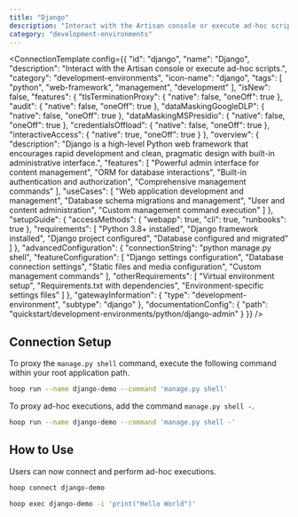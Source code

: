 ```yaml
---
title: "Django"
description: "Interact with the Artisan console or execute ad-hoc scripts."
category: "development-environments"
---
```



<ConnectionTemplate config={{
  "id": "django",
  "name": "Django",
  "description": "Interact with the Artisan console or execute ad-hoc scripts.",
  "category": "development-environments",
  "icon-name": "django",
  "tags": [
    "python",
    "web-framework",
    "management",
    "development"
  ],
  "isNew": false,
  "features": {
    "tlsTerminationProxy": {
      "native": false,
      "oneOff": true
    },
    "audit": {
      "native": false,
      "oneOff": true
    },
    "dataMaskingGoogleDLP": {
      "native": false,
      "oneOff": true
    },
    "dataMaskingMSPresidio": {
      "native": false,
      "oneOff": true
    },
    "credentialsOffload": {
      "native": false,
      "oneOff": true
    },
    "interactiveAccess": {
      "native": true,
      "oneOff": true
    }
  },
  "overview": {
    "description": "Django is a high-level Python web framework that encourages rapid development and clean, pragmatic design with built-in administrative interface.",
    "features": [
      "Powerful admin interface for content management",
      "ORM for database interactions",
      "Built-in authentication and authorization",
      "Comprehensive management commands"
    ],
    "useCases": [
      "Web application development and management",
      "Database schema migrations and management",
      "User and content administration",
      "Custom management command execution"
    ]
  },
  "setupGuide": {
    "accessMethods": {
      "webapp": true,
      "cli": true,
      "runbooks": true
    },
    "requirements": [
      "Python 3.8+ installed",
      "Django framework installed",
      "Django project configured",
      "Database configured and migrated"
    ]
  },
  "advancedConfiguration": {
    "connectionString": "python manage.py shell",
    "featureConfiguration": [
      "Django settings configuration",
      "Database connection settings",
      "Static files and media configuration",
      "Custom management commands"
    ],
    "otherRequirements": [
      "Virtual environment setup",
      "Requirements.txt with dependencies",
      "Environment-specific settings files"
    ]
  },
  "gatewayInformation": {
    "type": "development-environment",
    "subtype": "django"
  },
  "documentationConfig": {
    "path": "quickstart/development-environments/python/django-admin"
  }
}} />
## Connection Setup

To proxy the `manage.py shell` command, execute the following command within your root application path.

```bash
hoop run --name django-demo --command 'manage.py shell'
```

To proxy ad-hoc executions, add the command `manage.py shell -`.

```bash
hoop run --name django-demo --command 'manage.py shell -'
```

## How to Use

Users can now connect and perform ad-hoc executions.

```bash
hoop connect django-demo
```

```bash
hoop exec django-demo -i 'print("Hello World")'
